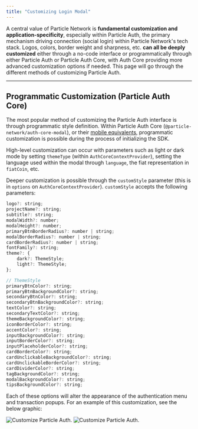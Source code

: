 ```yaml
---
title: "Customizing Login Modal"
---
```


A central value of Particle Network is **fundamental customization and application-specificity**, especially within Particle Auth, the primary mechanism driving connection (social login) within Particle Network's tech stack. Logos, colors, border weight and sharpness, etc. **can all be deeply customized** either through a no-code interface or programmatically through either Particle Auth or Particle Auth Core, with Auth Core providing more advanced customization options if needed. This page will go through the different methods of customizing Particle Auth.

***

## Programmatic Customization (Particle Auth Core)

The most popular method of customizing the Particle Auth interface is through programmatic style definition. Within Particle Auth Core (`@particle-network/auth-core-modal`), or their [mobile equivalents](/guides/wallet-as-a-service/waas/mobile-quickstart), programmatic customization is possible during the process of initializing the SDK.

High-level customization can occur with parameters such as light or dark mode by setting `themeType` (within `AuthCoreContextProvider`), setting the language used within the modal through `language`,  the fiat representation in `fiatCoin`, etc.

Deeper customization is possible through the `customStyle` parameter (this is in `options` on `AuthCoreContextProvider`). `customStyle` accepts the following parameters:

```javascript customStyle
logo?: string;
projectName?: string;
subtitle?: string;
modalWidth?: number;
modalHeight?: number;
primaryBtnBorderRadius?: number | string;
modalBorderRadius?: number | string;
cardBorderRadius?: number | string;
fontFamily?: string;
theme?: {
	dark?: ThemeStyle;
	light?: ThemeStyle;
};

// ThemeStyle
primaryBtnColor?: string;
primaryBtnBackgroundColor?: string;
secondaryBtnColor?: string;
secondaryBtnBackgroundColor?: string;
textColor?: string;
secondaryTextColor?: string;
themeBackgroundColor?: string;
iconBorderColor?: string;
accentColor?: string;
inputBackgroundColor?: string;
inputBorderColor?: string;
inputPlaceholderColor?: string;
cardBorderColor?: string;
cardUnclickableBackgroundColor?: string;
cardUnclickableBorderColor?: string;
cardDividerColor?: string;
tagBackgroundColor?: string;
modalBackgroundColor?: string;
tipsBackgroundColor?: string;
```

Each of these options will alter the appearance of the authentication menu and transaction popups. For an example of this customization, see the below graphic:

<div className="flex justify-center">
<img
  className="block h-64 dark:hidden"
  src="/guides/configuration/images/custom-auth.png"
  alt="Customize Particle Auth."
/>
<img
  className="hidden h-64 dark:block"
  src="/guides/configuration/images/custom-auth.png"
  alt="Customize Particle Auth."
/>
</div>

